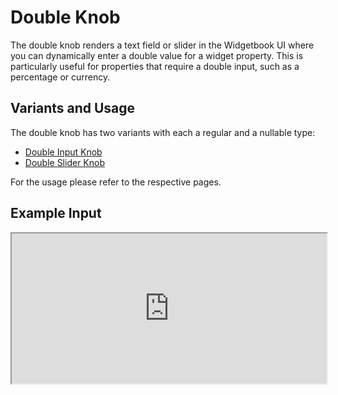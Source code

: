 # Double Knob

The double knob renders a text field or slider in the Widgetbook UI where you can dynamically enter a double value for a widget property. 
This is particularly useful for properties that require a double input, such as a percentage or currency.

## Variants and Usage

The double knob has two variants with each a regular and a nullable type:
- [Double Input Knob](/knobs/double/input)
- [Double Slider Knob](/knobs/double/slider)

For the usage please refer to the respective pages.

## Example Input

<iframe 
  src="https://preview.widgetbook.io/#/?path=knobpreview/double-input-knob&panels=knobs" 
  width="100%"
  height="240px"
/>

## Example Slider

<iframe 
  src="https://preview.widgetbook.io/#/?path=knobpreview/double-slider-knob&panels=knobs" 
  width="100%"
  height="240px"
/>

## Multi-snapshot Support

Multi-snapshot support allows you to generate multiple screenshots of a single use case with varying values using [KnobsConfigs](/cloud/snapshots/multi-snapshot#multi-snapshot-for-knobs) and [AddonsConfigs](/cloud/snapshots/multi-snapshot#multi-snapshot-for-addons).

<Info>The blow information shows the `DoubleKnobConfig` for the [Double Input Knob](/knobs/double/input), but the `DoubleKnobConfig` can be applied to the [Double Slider Knob](/knobs/double/slider) as well.</Info>

### Regular double Knob

```dart title="Example: DoubleKnobConfig"
import 'package:flutter/material.dart';
import 'package:widgetbook/widgetbook.dart';
import 'package:widgetbook_annotation/widgetbook_annotation.dart';

@UseCase(
  type: MyWidget,
  name: 'Default',
  cloudKnobsConfigs: { // [!code highlight]
    '0%': [DoubleKnobConfig('value', 0)], // [!code highlight]
    '50%': [DoubleKnobConfig('value', 0.5)], // [!code highlight]
    '100%': [DoubleKnobConfig('value', 1)], // [!code highlight]
  }, // [!code highlight]
)
Widget buildUseCase(BuildContext context) {
  return MyWidget(
    value: context.knobs.double.input(label: 'value', initialValue: 0.2),
  );
}
```

### Nullable double knob

```dart title="Example: NullKnobConfig"
import 'package:flutter/material.dart';
import 'package:widgetbook/widgetbook.dart';
import 'package:widgetbook_annotation/widgetbook_annotation.dart';

@UseCase(
  type: MyWidget,
  name: 'Default',
  cloudKnobsConfigs: { // [!code highlight]
    'Without value': [NullKnobConfig('value')], // [!code highlight]
    'With value': [DoubleKnobConfig('value', 1)], // [!code highlight]
  }, // [!code highlight]
)
Widget buildUseCase(BuildContext context) {
  return MyWidget(
    value: context.knobs.doubleOrNull.input(label: 'value'),
  );
}
```

